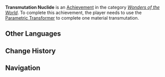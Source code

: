 {{Achievement Infobox
|title        = 
|id           = 81047
|order id     = 1048
|category     = Wonders of the World
|description  = Use the [[Parametric Transformer]] to complete one material transmutation.
|requirements = 
|primogems    = 5
|tracking     = 
|topic        = 
|type         = Exploration
}}
'''Transmutation Nuclide''' is an [[Achievement]] in the category ''[[Wonders of the World]]''. To complete this achievement, the player needs to use the [[Parametric Transformer]] to complete one material transmutation.
<!--
==Trivia==

==Video Guides==
{{EVT
|video1   = 
|caption1 = 
}}
-->
==Other Languages==
{{Other Languages
|en      = Transmutation Nuclide
|zhs     = 嬗变核素
|zhs_rm  = Shànbiàn Hé Sù
|zht     = 嬗變元素
|zht_rm  = Shànbiàn Hé Sù
|zh_tl   = 
|ja      = 物質を変えよ
|ja_rm   = Busshitsu wo Kaeyo
|ja_tl   = Change the Matter
|ko      = 핵소 변환
|ko_rm   = 
|ko_tl   = 
|es      = Nucleido de transmutación
|es_tl   = 
|fr      = Nucléo-transmutation
|fr_tl   = Nucleo-Transmutation
|ru      = Трансмутация нуклида
|ru_tl   = 
|th      = การแปรสภาพ
|th_rm   = 
|th_tl   = 
|vi      = Hạt Nhân Chuyển Đổi
|vi_tl   = 
|de      = Umwandlungsnuklid
|de_tl   = Transmutation Nuclide
|id      = Transformasi Kimia
|id_tl   = Chemical Transformation
|pt      = Nuclídeo de Transmutação
|pt_tl   = 
}}

==Change History==
{{Change History|1.3}}
<!--
==References==
{{Reflist}}
-->
==Navigation==
{{Achievement Navbox|Wonders of the World|Exploration}}